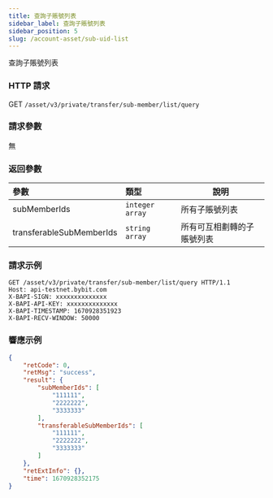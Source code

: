 ```yaml
---
title: 查詢子賬號列表
sidebar_label: 查詢子賬號列表
sidebar_position: 5
slug: /account-asset/sub-uid-list
---
```



查詢子賬號列表

### HTTP 請求
GET `/asset/v3/private/transfer/sub-member/list/query`

### 請求參數
無

### 返回參數
| 參數 | 類型 | 說明|
|:----- |:-----|----- |
|subMemberIds |`integer array` |所有子賬號列表 |
|transferableSubMemberIds|`string array`|所有可互相劃轉的子賬號列表|

### 請求示例

```http
GET /asset/v3/private/transfer/sub-member/list/query HTTP/1.1
Host: api-testnet.bybit.com
X-BAPI-SIGN: xxxxxxxxxxxxxx
X-BAPI-API-KEY: xxxxxxxxxxxxxx
X-BAPI-TIMESTAMP: 1670928351923
X-BAPI-RECV-WINDOW: 50000
```

### 響應示例

```json
{
    "retCode": 0,
    "retMsg": "success",
    "result": {
        "subMemberIds": [
            "111111",
            "2222222",
            "3333333"
        ],
        "transferableSubMemberIds": [
            "111111",
            "2222222",
            "3333333"
        ]
    },
    "retExtInfo": {},
    "time": 1670928352175
}
```